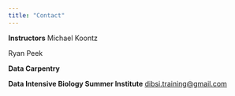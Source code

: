 ```yaml
---
title: "Contact"
---
```


**Instructors**
Michael Koontz

Ryan Peek

**Data Carpentry**

**Data Intensive Biology Summer Institute**
[dibsi.training@gmail.com](mailto:dibsi.training@gmail.com)